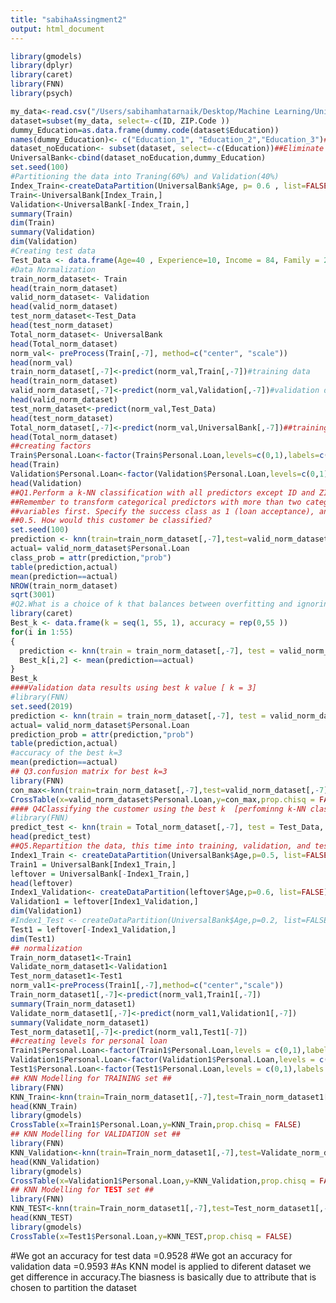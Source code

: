 ```yaml
---
title: "sabihaAssingment2"
output: html_document
---
```


```r
library(gmodels)
library(dplyr)
library(caret)
library(FNN)
library(psych)
```

```r
my_data<-read.csv("/Users/sabihamhatarnaik/Desktop/Machine Learning/UniversalBank.csv")
dataset=subset(my_data, select=-c(ID, ZIP.Code ))
dummy_Education=as.data.frame(dummy.code(dataset$Education))
names(dummy_Education)<- c("Education_1", "Education_2","Education_3")##rename dummy variables
dataset_noEducation<- subset(dataset, select=-c(Education))##Eliminate education variable
UniversalBank<-cbind(dataset_noEducation,dummy_Education)
set.seed(100)
#Partitioning the data into Traning(60%) and Validation(40%)
Index_Train<-createDataPartition(UniversalBank$Age, p= 0.6 , list=FALSE)
Train<-UniversalBank[Index_Train,]
Validation<-UniversalBank[-Index_Train,]
summary(Train)
dim(Train)
summary(Validation)
dim(Validation)
#Creating test data
Test_Data <- data.frame(Age=40 , Experience=10, Income = 84, Family = 2, CCAvg = 2, Education_1 = 0, Education_2 = 1, Education_3 = 0, Mortgage = 0, Securities.Account = 0, CD.Account = 0, Online = 1,  CreditCard = 1, stringsAsFactors = FALSE)
#Data Normalization
train_norm_dataset<- Train
head(train_norm_dataset)
valid_norm_dataset<- Validation
head(valid_norm_dataset)
test_norm_dataset<-Test_Data
head(test_norm_dataset)
Total_norm_dataset<- UniversalBank
head(Total_norm_dataset)
norm_val<- preProcess(Train[,-7], method=c("center", "scale"))
head(norm_val)
train_norm_dataset[,-7]<-predict(norm_val,Train[,-7])#training data
head(train_norm_dataset)
valid_norm_dataset[,-7]<-predict(norm_val,Validation[,-7])#validation data
head(valid_norm_dataset)
test_norm_dataset<-predict(norm_val,Test_Data)
head(test_norm_dataset)
Total_norm_dataset[,-7]<-predict(norm_val,UniversalBank[,-7])##training and validation
head(Total_norm_dataset)
##creating factors
Train$Personal.Loan<-factor(Train$Personal.Loan,levels=c(0,1),labels=c("deny","accept"))
head(Train)
Validation$Personal.Loan<-factor(Validation$Personal.Loan,levels=c(0,1),labels=c("deny","accept"))
head(Validation)
##Q1.Perform a k-NN classification with all predictors except ID and ZIP code using k = 1.
##Remember to transform categorical predictors with more than two categories into dummy
##variables first. Specify the success class as 1 (loan acceptance), and use the default cutoff value of
##0.5. How would this customer be classified?
set.seed(100)
prediction <- knn(train=train_norm_dataset[,-7],test=valid_norm_dataset[,-7],cl=train_norm_dataset[,7] , k = 1, prob=TRUE) 
actual= valid_norm_dataset$Personal.Loan
class_prob = attr(prediction,"prob")
table(prediction,actual)  
mean(prediction==actual)
NROW(train_norm_dataset)
sqrt(3001)
#Q2.What is a choice of k that balances between overfitting and ignoring the predictor information?
library(caret)
Best_k <- data.frame(k = seq(1, 55, 1), accuracy = rep(0,55 ))
for(i in 1:55) 
{
  prediction <- knn(train = train_norm_dataset[,-7], test = valid_norm_dataset[-7],cl = train_norm_dataset[,7], k = i, prob=TRUE) 
  Best_k[i,2] <- mean(prediction==actual)
}
Best_k
####Validation data results using best k value [ k = 3]
#library(FNN)
set.seed(2019)
prediction <- knn(train = train_norm_dataset[,-7], test = valid_norm_dataset[,-7], cl = train_norm_dataset[,7], k = 3, prob=TRUE) 
actual= valid_norm_dataset$Personal.Loan
prediction_prob = attr(prediction,"prob")
table(prediction,actual)  
#accuracy of the best k=3
mean(prediction==actual)  
## Q3.confusion matrix for best k=3
library(FNN)
con_max<-knn(train=train_norm_dataset[,-7],test=valid_norm_dataset[,-7],cl=Train$Personal.Loan,k=3,prob=TRUE)
CrossTable(x=valid_norm_dataset$Personal.Loan,y=con_max,prop.chisq = FALSE)
#### Q4Classifying the customer using the best k  [perfominng k-NN classification on test data]
#library(FNN)
predict_test <- knn(train = Total_norm_dataset[,-7], test = Test_Data, cl = Total_norm_dataset[,7], k = 1, prob=TRUE) 
head(predict_test)
##Q5.Repartition the data, this time into training, validation, and test sets (50% : 30% : 20%)
Index1_Train <- createDataPartition(UniversalBank$Age,p=0.5, list=FALSE) 
Train1 = UniversalBank[Index1_Train,]
leftover = UniversalBank[-Index1_Train,]
head(leftover)
Index1_Validation<- createDataPartition(leftover$Age,p=0.6, list=FALSE)
Validation1 = leftover[Index1_Validation,]
dim(Validation1)
#Index1_Test <- createDataPartition(UniversalBank$Age,p=0.2, list=FALSE)
Test1 = leftover[-Index1_Validation,]
dim(Test1)
## normalization
Train_norm_dataset1<-Train1
Validate_norm_dataset1<-Validation1
Test_norm_dataset1<-Test1
norm_val1<-preProcess(Train1[,-7],method=c("center","scale"))
Train_norm_dataset1[,-7]<-predict(norm_val1,Train1[,-7])
summary(Train_norm_dataset1)
Validate_norm_dataset1[,-7]<-predict(norm_val1,Validation1[,-7])
summary(Validate_norm_dataset1)
Test_norm_dataset1[,-7]<-predict(norm_val1,Test1[-7])
##creating levels for personal loan
Train1$Personal.Loan<-factor(Train1$Personal.Loan,levels = c(0,1),labels = c("deny","accept"))
Validation1$Personal.Loan<-factor(Validation1$Personal.Loan,levels = c(0,1),labels = c("deny","accept"))
Test1$Personal.Loan<-factor(Test1$Personal.Loan,levels = c(0,1),labels = c("deny","accept"))
## KNN Modelling for TRAINING set ##
library(FNN)
KNN_Train<-knn(train=Train_norm_dataset1[,-7],test=Train_norm_dataset1[,-7],cl=Train1$Personal.Loan,k=3,prob=TRUE)
head(KNN_Train)
library(gmodels)
CrossTable(x=Train1$Personal.Loan,y=KNN_Train,prop.chisq = FALSE)
## KNN Modelling for VALIDATION set ##
library(FNN)
KNN_Validation<-knn(train=Train_norm_dataset1[,-7],test=Validate_norm_dataset1[,-7],cl=Train1$Personal.Loan,k=3,prob=TRUE)
head(KNN_Validation)
library(gmodels)
CrossTable(x=Validation1$Personal.Loan,y=KNN_Validation,prop.chisq = FALSE)
## KNN Modelling for TEST set ##
library(FNN)
KNN_TEST<-knn(train=Train_norm_dataset1[,-7],test=Test_norm_dataset1[,-7],cl=Train1$Personal.Loan,k=3,prob=TRUE)
head(KNN_TEST)
library(gmodels)
CrossTable(x=Test1$Personal.Loan,y=KNN_TEST,prop.chisq = FALSE)
```
#We got an accuracy for test data =0.9528
#We got an accuracy for validation data =0.9593
#As KNN model is applied to diferent dataset we get difference in accuracy.The biasness is basically due to attribute that is chosen to partition the dataset
